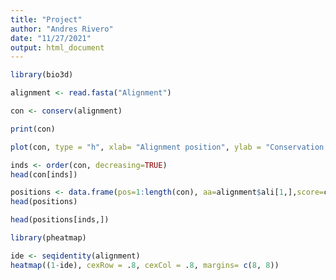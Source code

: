 ```yaml
---
title: "Project"
author: "Andres Rivero"
date: "11/27/2021"
output: html_document
---
```


```r
library(bio3d)
```

```r
alignment <- read.fasta("Alignment")
```

```r
con <- conserv(alignment)
```

```r
print(con)
```

```r
plot(con, type = "h", xlab= "Alignment position", ylab = "Conservation score")
```

```r
inds <- order(con, decreasing=TRUE)
head(con[inds])
```

```r
positions <- data.frame(pos=1:length(con), aa=alignment$ali[1,],score=con)
head(positions)
```

```r
head(positions[inds,])
```

```r
library(pheatmap)
```
```r
ide <- seqidentity(alignment)
heatmap((1-ide), cexRow = .8, cexCol = .8, margins= c(8, 8))
```
